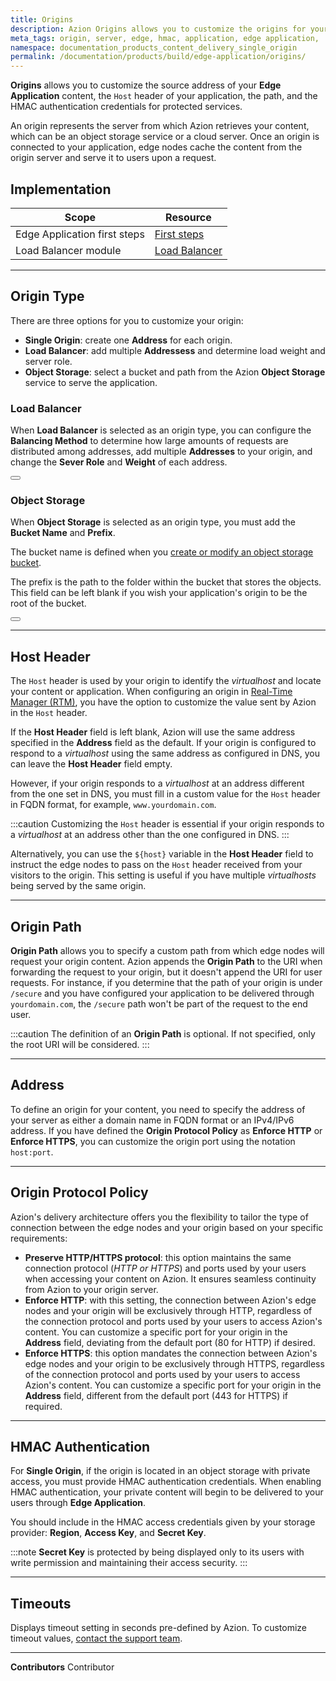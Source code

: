 ```yaml
---
title: Origins
description: Azion Origins allows you to customize the origins for your content, the Host header, and HMAC authentication credentials.
meta_tags: origin, server, edge, hmac, application, edge application, 
namespace: documentation_products_content_delivery_single_origin
permalink: /documentation/products/build/edge-application/origins/
---
```


**Origins** allows you to customize the source address of your **Edge Application** content, the `Host` header of your application, the path, and the HMAC authentication credentials for protected services.

An origin represents the server from which Azion retrieves your content, which can be an object storage service or a cloud server. Once an origin is connected to your application, edge nodes cache the content from the origin server and serve it to users upon a request.

## Implementation

| Scope | Resource |
| --- | --- |
| Edge Application first steps | [First steps](/en/documentation/products/edge-application/first-steps/#origins) |
| Load Balancer module | [Load Balancer](/en/documentation/products/edge-application/load-balancer/) |

---

## Origin Type

There are three options for you to customize your origin:

- **Single Origin**: create one **Address** for each origin.
- **Load Balancer**: add multiple **Addressess** and determine load weight and server role.
- **Object Storage**: select a bucket and path from the Azion **Object Storage** service to serve the application.

### Load Balancer

When **Load Balancer** is selected as an origin type, you can configure the **Balancing Method** to determine how large amounts of requests are distributed among addresses, add multiple **Addresses** to your origin, and change the **Sever Role** and **Weight** of each address.

<Button href="/en/documentation/products/edge-application/load-balancer/" text="Learn more about Load Balancer"></Button>

### Object Storage

When **Object Storage** is selected as an origin type, you must add the **Bucket Name** and **Prefix**.

The bucket name is defined when you [create or modify an object storage bucket](/en/documentation/products/guides/create-and-modify-bucket/).

The prefix is the path to the folder within the bucket that stores the objects. This field can be left blank if you wish your application's origin to be the root of the bucket.

<Button href="/en/documentation/products/build/edge-application/object-storage/" text="Learn more about Object Storage"></Button>

---

## Host Header

The `Host` header is used by your origin to identify the *virtualhost* and locate your content or application. When configuring an origin in [Real-Time Manager (RTM)](https://manager.azion.com/), you have the option to customize the value sent by Azion in the `Host` header.

If the **Host Header** field is left blank, Azion will use the same address specified in the **Address** field as the default. If your origin is configured to respond to a *virtualhost* using the same address as configured in DNS, you can leave the **Host Header** field empty.

However, if your origin responds to a *virtualhost* at an address different from the one set in DNS, you must fill in a custom value for the `Host` header in FQDN format, for example, `www.yourdomain.com`.

:::caution
Customizing the `Host` header is essential if your origin responds to a *virtualhost* at an address other than the one configured in DNS.
:::

Alternatively, you can use the `${host}` variable in the **Host Header** field to instruct the edge nodes to pass on the `Host` header received from your visitors to the origin. This setting is useful if you have multiple *virtualhosts* being served by the same origin.

---

## Origin Path

**Origin Path** allows you to specify a custom path from which edge nodes will request your origin content. Azion appends the **Origin Path** to the URI when forwarding the request to your origin, but it doesn't append the URI for user requests. For instance, if you determine that the path of your origin is under `/secure` and you have configured your application to be delivered through `yourdomain.com`, the `/secure` path won't be part of the request to the end user.

:::caution
The definition of an **Origin Path** is optional. If not specified, only the root URI will be considered.
:::

---

## Address

To define an origin for your content, you need to specify the address of your server as either a domain name in FQDN format or an IPv4/IPv6 address. If you have defined the **Origin Protocol Policy** as **Enforce HTTP** or **Enforce HTTPS**, you can customize the origin port using the notation `host:port`.

---

## Origin Protocol Policy

Azion's delivery architecture offers you the flexibility to tailor the type of connection between the edge nodes and your origin based on your specific requirements:

- **Preserve HTTP/HTTPS protocol**: this option maintains the same connection protocol (*HTTP or HTTPS*) and ports used by your users when accessing your content on Azion. It ensures seamless continuity from Azion to your origin server.
- **Enforce HTTP**: with this setting, the connection between Azion's edge nodes and your origin will be exclusively through HTTP, regardless of the connection protocol and ports used by your users to access Azion's content. You can customize a specific port for your origin in the **Address** field, deviating from the default port (80 for HTTP) if desired.
- **Enforce HTTPS**: this option mandates the connection between Azion's edge nodes and your origin to be exclusively through HTTPS, regardless of the connection protocol and ports used by your users to access Azion's content. You can customize a specific port for your origin in the **Address** field, different from the default port (443 for HTTPS) if required.

---

## HMAC Authentication 

For **Single Origin**, if the origin is located in an object storage with private access, you must provide HMAC authentication credentials. When enabling HMAC authentication, your private content will begin to be delivered to your users through **Edge Application**. 

You should include in the HMAC access credentials given by your storage provider: **Region**, **Access Key**, and **Secret Key**. 

:::note
**Secret Key** is protected by being displayed only to its users with write permission and maintaining their access security.
:::

---

## Timeouts 

Displays timeout setting in seconds pre-defined by Azion. To customize timeout values, [contact the support team](https://tickets.azion.com/).

---


**Contributors** <ContributorList>Contributor</ContributorList>

